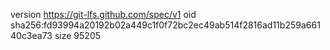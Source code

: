 version https://git-lfs.github.com/spec/v1
oid sha256:fd93994a20192b02a449c1f0f72bc2ec49ab514f2816ad11b259a66140c3ea73
size 95205
